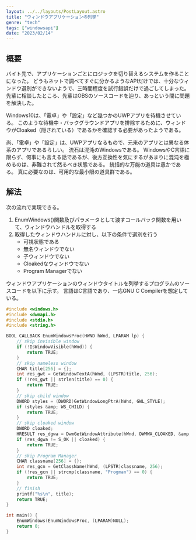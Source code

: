 ```yaml
---
layout: ../../layouts/PostLayout.astro
title: "ウィンドウアプリケーションの列挙"
genre: "tech"
tags: ["windowsapi"]
date: "2023/02/14"
---
```


## 概要

バイト先で、アプリケーションごとにロジックを切り替えるシステムを作ることになった。
どうもネットで調べてすぐに分かるようなAPIだけでは、十分なウィンドウ選別ができないようで、三時間程度を試行錯誤だけで過ごしてしまった。
先輩に相談したところ、先輩はOBSのソースコードを辿り、あっという間に問題を解決した。

Windows10は、「電卓」や「設定」など幾つかのUWPアプリを待機させている。
このような待機中・バックグラウンドアプリを排除するために、ウィンドウがCloaked（隠されている）であるかを確認する必要があったようである。

尚、「電卓」や「設定」は、UWPアプリなるもので、元来のアプリとは異なる体系のアプリであるらしい。
流石は混沌のWindowsである。
WindowsやC言語に限らず、何事にも言える話であるが、後方互換性を気にするがあまりに混沌を極めるのは、非難されて然るべき状態である。
統括的な万能の道具は愚かである。
真に必要なのは、可用的な最小限の道具群である。



## 解法

次の流れで実現できる。

1. EnumWindows()関数及びパラメータとして渡すコールバック関数を用いて、ウィンドウハンドルを取得する
1. 取得したウィンドウハンドルに対し、以下の条件で選別を行う
    - 可視状態である
    - 無名ウィンドウでない
    - 子ウィンドウでない
    - Cloakedなウィンドウでない
    - Program Managerでない

ウィンドウアプリケーションのウィンドウタイトルを列挙するプログラムのソースコードを以下に示す。
言語はC言語であり、一応GNU C Compilerを想定している。

```c
#include <windows.h>
#include <dwmapi.h>
#include <stdio.h>
#include <string.h>

BOOL CALLBACK EnumWindowsProc(HWND hWnd, LPARAM lp) {
    // skip invisible window
    if (!IsWindowVisible(hWnd)) {
        return TRUE;
    }
    // skip nameless window
    CHAR title[256] = {};
    int res_gwt = GetWindowTextA(hWnd, (LPSTR)title, 256);
    if (!res_gwt || strlen(title) == 0) {
        return TRUE;
    }
    // skip child window
    DWORD styles = (DWORD)GetWindowLongPtrA(hWnd, GWL_STYLE);
    if (styles &amp; WS_CHILD) {
        return TRUE;
    }
    // skip cloaked window
    DWORD cloaked;
    HRESULT res_dgwa = DwmGetWindowAttribute(hWnd, DWMWA_CLOAKED, &amp;cloaked, sizeof(DWORD));
    if (res_dgwa != S_OK || cloaked) {
        return TRUE;
    }
    // skip Program Manager
    CHAR classname[256] = {};
    int res_gcn = GetClassName(hWnd, (LPSTR)classname, 256);
    if (!res_gcn || strcmp(classname, "Progman") == 0) {
        return TRUE;
    }
    // finish
    printf("%s\n", title);
    return TRUE;
}

int main() {
    EnumWindows(EnumWindowsProc, (LPARAM)NULL);
    return 0;
}
```
